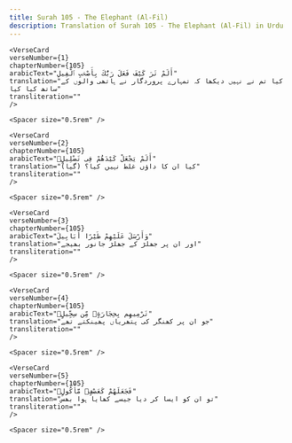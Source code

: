 ```yaml
---
title: Surah 105 - The Elephant (Al-Fil)  
description: Translation of Surah 105 - The Elephant (Al-Fil) in Urdu
---
```







    <VerseCard 
    verseNumber={1}
    chapterNumber={105}
    arabicText="أَلَمْ تَرَ كَيْفَ فَعَلَ رَبُّكَ بِأَصْحَٰبِ ٱلْفِيلِ"
    translation="کیا تم نے نہیں دیکھا کہ تمہارے پروردگار نے ہاتھی والوں کے ساتھ کیا کیا"
    transliteration=""
    />

    <Spacer size="0.5rem" />
                
    <VerseCard 
    verseNumber={2}
    chapterNumber={105}
    arabicText="أَلَمْ يَجْعَلْ كَيْدَهُمْ فِى تَضْلِيلٍۢ"
    translation="کیا ان کا داؤں غلط نہیں کیا؟ (گیا)"
    transliteration=""
    />

    <Spacer size="0.5rem" />
                
    <VerseCard 
    verseNumber={3}
    chapterNumber={105}
    arabicText="وَأَرْسَلَ عَلَيْهِمْ طَيْرًا أَبَابِيلَ"
    translation="اور ان پر جھلڑ کے جھلڑ جانور بھیجے"
    transliteration=""
    />

    <Spacer size="0.5rem" />
                
    <VerseCard 
    verseNumber={4}
    chapterNumber={105}
    arabicText="تَرْمِيهِم بِحِجَارَةٍۢ مِّن سِجِّيلٍۢ"
    translation="جو ان پر کھنگر کی پتھریاں پھینکتے تھے"
    transliteration=""
    />

    <Spacer size="0.5rem" />
                
    <VerseCard 
    verseNumber={5}
    chapterNumber={105}
    arabicText="فَجَعَلَهُمْ كَعَصْفٍۢ مَّأْكُولٍۭ"
    translation="تو ان کو ایسا کر دیا جیسے کھایا ہوا بھس"
    transliteration=""
    />

    <Spacer size="0.5rem" />
                